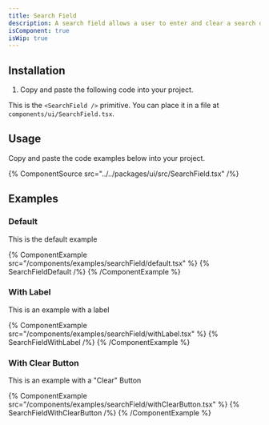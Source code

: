 ```yaml
---
title: Search Field
description: A search field allows a user to enter and clear a search query.
isComponent: true
isWip: true
---
```


## Installation

1. Copy and paste the following code into your project.

This is the `<SearchField />` primitive. You can place it in a file at `components/ui/SearchField.tsx`.

## Usage

Copy and paste the code examples below into your project.

{% ComponentSource src="../../packages/ui/src/SearchField.tsx" /%}

## Examples

### Default

This is the default example

{% ComponentExample src="/components/examples/searchField/default.tsx" %}
{% SearchFieldDefault /%}
{% /ComponentExample %}

### With Label

This is an example with a label

{% ComponentExample src="/components/examples/searchField/withLabel.tsx" %}
{% SearchFieldWithLabel /%}
{% /ComponentExample %}

### With Clear Button

This is an example with a "Clear" Button

{% ComponentExample src="/components/examples/searchField/withClearButton.tsx" %}
{% SearchFieldWithClearButton /%}
{% /ComponentExample %}
